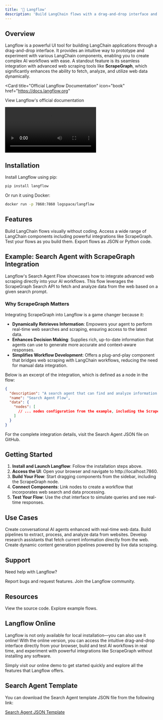 ```yaml
---
title: '🌊 Langflow'
description: 'Build LangChain flows with a drag-and-drop interface and advanced web scraping integration'
---
```


## Overview

Langflow is a powerful UI tool for building LangChain applications through a drag-and-drop interface. It provides an intuitive way to prototype and experiment with various LangChain components, enabling you to create complex AI workflows with ease. A standout feature is its seamless integration with advanced web scraping tools like **ScrapeGraph**, which significantly enhances the ability to fetch, analyze, and utilize web data dynamically.

<Card
  title="Official Langflow Documentation"
  icon="book"
  href="https://docs.langflow.org"
>
  View Langflow's official documentation
</Card>

<video 
  controls
  className="w-full aspect-video"
  src="/integrations/images/langflow.mp4"
/>

## Installation

Install Langflow using pip:

```bash
pip install langflow
```

Or run it using Docker:

```bash
docker run -p 7860:7860 logspace/langflow
```

## Features

<CardGroup cols={2}>
  <Card title="Drag & Drop Interface" icon="hand">
    Build LangChain flows visually without coding.
  </Card>
  <Card title="Component Library" icon="boxes-stacked">
    Access a wide range of LangChain components including powerful integrations like ScrapeGraph.
  </Card>
  <Card title="Real-time Preview" icon="eye">
    Test your flows as you build them.
  </Card>
  <Card title="Export & Share" icon="share-nodes">
    Export flows as JSON or Python code.
  </Card>
</CardGroup>

## Example: Search Agent with ScrapeGraph Integration

Langflow's Search Agent Flow showcases how to integrate advanced web scraping directly into your AI workflows. This flow leverages the ScrapeGraph Search API to fetch and analyze data from the web based on a given search prompt.

### Why ScrapeGraph Matters

Integrating ScrapeGraph into Langflow is a game changer because it:

- **Dynamically Retrieves Information**: Empowers your agent to perform real-time web searches and scraping, ensuring access to the latest data.
- **Enhances Decision Making**: Supplies rich, up-to-date information that agents can use to generate more accurate and context-aware responses.
- **Simplifies Workflow Development**: Offers a plug-and-play component that bridges web scraping with LangChain workflows, reducing the need for manual data integration.

Below is an excerpt of the integration, which is defined as a node in the flow:

```json
{
  "description": "A search agent that can find and analyze information from the internet using ScrapeGraph.",
  "name": "Search Agent Flow",
  "data": {
    "nodes": [
      // ... nodes configuration from the example, including the ScrapeGraphSearchApi node
    ]
  }
}
```

For the complete integration details, visit the Search Agent JSON file on GitHub.

## Getting Started

1. **Install and Launch Langflow**: Follow the installation steps above.
2. **Access the UI**: Open your browser and navigate to http://localhost:7860.
3. **Build Your Flow**: Start dragging components from the sidebar, including the ScrapeGraph node.
4. **Connect Components**: Link nodes to create a workflow that incorporates web search and data processing.
5. **Test Your Flow**: Use the chat interface to simulate queries and see real-time responses.

## Use Cases

<CardGroup cols={2}>
  <Card title="Chatbots" icon="comments">
    Create conversational AI agents enhanced with real-time web data.
  </Card>
  <Card title="Data Processing" icon="database">
    Build pipelines to extract, process, and analyze data from websites.
  </Card>
  <Card title="Research Tools" icon="magnifying-glass">
    Develop research assistants that fetch current information directly from the web.
  </Card>
  <Card title="Content Generation" icon="pen-fancy">
    Create dynamic content generation pipelines powered by live data scraping.
  </Card>
</CardGroup>

## Support

Need help with Langflow?

<CardGroup cols={2}>
  <Card 
    title="GitHub Issues" 
    icon="github" 
    href="https://github.com/logspace-ai/langflow/issues"
  >
    Report bugs and request features.
  </Card>
  <Card 
    title="Discord Community" 
    icon="discord" 
    href="https://discord.gg/EqksyE2EX9"
  >
    Join the Langflow community.
  </Card>
</CardGroup>

## Resources

<CardGroup cols={2}>
  <Card 
    title="GitHub Repository" 
    icon="github" 
    href="https://github.com/logspace-ai/langflow"
  >
    View the source code.
  </Card>
  <Card 
    title="Examples Gallery" 
    icon="images" 
    href="https://github.com/logspace-ai/langflow/tree/main/src/backend/base/langflow/initial_setup/starter_projects"
  >
    Explore example flows.
  </Card>
</CardGroup>

## Langflow Online

Langflow is not only available for local installation—you can also use it online! With the online version, you can access the intuitive drag-and-drop interface directly from your browser, build and test AI workflows in real time, and experiment with powerful integrations like ScrapeGraph without installing any software.

Simply visit our online demo to get started quickly and explore all the features that Langflow offers.

## Search Agent Template

You can download the Search Agent template JSON file from the following link:

[Search Agent JSON Template]() 